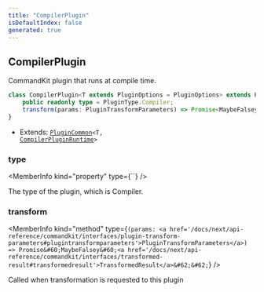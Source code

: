 ```yaml
---
title: "CompilerPlugin"
isDefaultIndex: false
generated: true
---
```



<!-- This file was generated from the CommandKit source. Do not modify. Instead, re-run the "docgen" script -->


## CompilerPlugin

<GenerationInfo sourceFile="packages/commandkit/src/plugins/CompilerPlugin.ts" sourceLine="38" packageName="commandkit" />

CommandKit plugin that runs at compile time.

```ts title="Signature"
class CompilerPlugin<T extends PluginOptions = PluginOptions> extends PluginCommon<T, CompilerPluginRuntime> {
    public readonly type = PluginType.Compiler;
    transform(params: PluginTransformParameters) => Promise<MaybeFalsey<TransformedResult>>;
}
```
* Extends: <code><a href='/docs/next/api-reference/commandkit/classes/plugin-common#plugincommon'>PluginCommon</a>&#60;T, <a href='/docs/next/api-reference/commandkit/classes/compiler-plugin-runtime#compilerpluginruntime'>CompilerPluginRuntime</a>&#62;</code>



<div className="members-wrapper">

### type

<MemberInfo kind="property" type={``}   />

The type of the plugin, which is Compiler.
### transform

<MemberInfo kind="method" type={`(params: <a href='/docs/next/api-reference/commandkit/interfaces/plugin-transform-parameters#plugintransformparameters'>PluginTransformParameters</a>) => Promise&#60;MaybeFalsey&#60;<a href='/docs/next/api-reference/commandkit/interfaces/transformed-result#transformedresult'>TransformedResult</a>&#62;&#62;`}   />

Called when transformation is requested to this plugin


</div>
